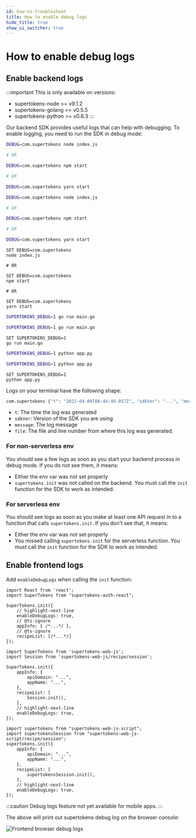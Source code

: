 ```yaml
---
id: how-to-troubleshoot
title: How to enable debug logs
hide_title: true
show_ui_switcher: true
---
```


<!-- COPY DOCS -->
<!-- ./emailpassword/troubleshooting/how-to-troubleshoot.mdx -->


# How to enable debug logs

## Enable backend logs

:::important
This is only available on versions:
- supertokens-node >= v9.1.2
- supertokens-golang >= v0.5.5
- supertokens-python >= v0.6.3
:::

Our backend SDK provides useful logs that can help with debugging. To enable logging, you need to run the SDK in debug mode:

<BackendSDKTabs>
<TabItem value="nodejs">

<OSTabs isSubTab={true}>
<TabItem value="linux">

```bash
DEBUG=com.supertokens node index.js

# OR

DEBUG=com.supertokens npm start

# OR

DEBUG=com.supertokens yarn start
```
</TabItem>

<TabItem value="mac">

```bash
DEBUG=com.supertokens node index.js

# OR

DEBUG=com.supertokens npm start

# OR

DEBUG=com.supertokens yarn start
```

</TabItem>

<TabItem value="windows">

```batch
SET DEBUG=com.supertokens
node index.js

# OR

SET DEBUG=com.supertokens
npm start

# OR

SET DEBUG=com.supertokens
yarn start
```
</TabItem>
</OSTabs>

</TabItem>
<TabItem value="go">

<OSTabs isSubTab={true}>
<TabItem value="linux">

```bash
SUPERTOKENS_DEBUG=1 go run main.go
```
</TabItem>

<TabItem value="mac">

```bash
SUPERTOKENS_DEBUG=1 go run main.go
```

</TabItem>

<TabItem value="windows">

```batch
SET SUPERTOKENS_DEBUG=1
go run main.go
```
</TabItem>
</OSTabs>

</TabItem>
<TabItem value="python">

<OSTabs isSubTab={true}>
<TabItem value="linux">

```bash
SUPERTOKENS_DEBUG=1 python app.py
```
</TabItem>

<TabItem value="mac">

```bash
SUPERTOKENS_DEBUG=1 python app.py
```

</TabItem>

<TabItem value="windows">

```batch
SET SUPERTOKENS_DEBUG=1
python app.py
```
</TabItem>
</OSTabs>

</TabItem>
</BackendSDKTabs>

Logs on your terminal have the following shape:
```bash
com.supertokens {"t": "2022-04-09T08:44:49.057Z", "sdkVer": "...", "message": "Started SuperTokens with debug logging (supertokens.init called)", "file": "..."}
```

- `t`: The time the log was generated
- `sdkVer`: Version of the SDK you are using
- `message`: The log message
- `file`: The file and line number from where this log was generated.

### For non-serverless env
You should see a few logs as soon as you start your backend process in debug mode. If you do not see them, it means:
- Either the env var was not set properly
- `supertokens.init` was not called on the backend. You must call the `init` function for the SDK to work as intended.

### For serverless env
You should see logs as soon as you make at least one API request in to a function that calls `supertokens.init`. If you don't see that, it means:
- Either the env var was not set properly
- You missed calling `supertokens.init` for the serverless function. You must call the `init` function for the SDK to work as intended.

## Enable frontend logs

Add `enableDebugLogs` when calling the `init` function:

<PreBuiltOrCustomUISwitcher>

<PreBuiltUIContent>

<FrontendPreBuiltUITabs>

<TabItem value="reactjs">

```tsx
import React from 'react';
import SuperTokens from "supertokens-auth-react";

SuperTokens.init({
    // highlight-next-line
    enableDebugLogs: true,
    // @ts-ignore
    appInfo: { /*...*/ },
    // @ts-ignore
    recipeList: [/*...*/]
});
```

</TabItem>

</FrontendPreBuiltUITabs>

</PreBuiltUIContent>

<CustomUIContent>

<FrontendCustomUITabs>
<TabItem value="web">

<NpmOrScriptTabs>
<TabItem value="npm">

```tsx
import SuperTokens from 'supertokens-web-js';
import Session from 'supertokens-web-js/recipe/session';

SuperTokens.init({
    appInfo: {
        apiDomain: "...",
        appName: "...",
    },
    recipeList: [
        Session.init(),
    ],
    // highlight-next-line
    enableDebugLogs: true,
});
```

</TabItem>
<TabItem value="script">

```tsx
import supertokens from "supertokens-web-js-script";
import supertokensSession from "supertokens-web-js-script/recipe/session";
supertokens.init({
    appInfo: {
        apiDomain: "...",
        appName: "...",
    },
    recipeList: [
        supertokensSession.init(),
    ],
    // highlight-next-line
    enableDebugLogs: true,
});
```

</TabItem>
</NpmOrScriptTabs>

</TabItem>

<TabItem value="mobile">

:::caution
Debug logs feature not yet available for mobile apps.
:::

</TabItem>

</FrontendCustomUITabs>

</CustomUIContent>

</PreBuiltOrCustomUISwitcher>


The above will print out supertokens debug log on the browser console:

<img src="/img/front-debug-logs.png" alt="Frontend browser debug logs" />
